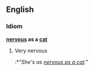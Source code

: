 ==English==

===Idiom===
{{cat|Idioms}}
'''[[nervous]] as a [[cat]]'''
# {{idiom}} Very nervous
#:*''"She's as [[nervous as a cat]]."''